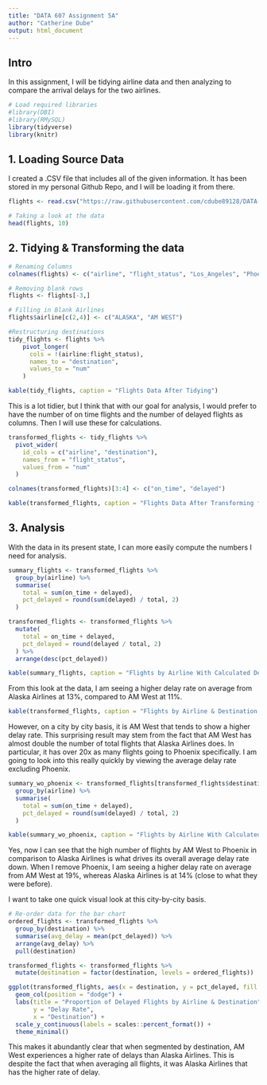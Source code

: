 ---
title: "DATA 607 Assignment 5A"
author: "Catherine Dube"
output: html_document
---

## Intro
In this assignment, I will be tidying airline data and then analyzing to compare the arrival delays for the two airlines.


```{r setup, include=FALSE}
# Load required libraries
#library(DBI)
#library(RMySQL)
library(tidyverse)
library(knitr)
```

## 1. Loading Source Data
I created a .CSV file that includes all of the given information. It has been stored in my personal Github Repo, and I will be loading it from there.

```{r load-data}
flights <- read.csv("https://raw.githubusercontent.com/cdube89128/DATA-607/refs/heads/main/week-05/DATA607_Assignment5A_airline_delays.csv")

# Taking a look at the data
head(flights, 10)
```
## 2. Tidying & Transforming the data
```{r tidying}
# Renaming Columns
colnames(flights) <- c("airline", "flight_status", "Los_Angeles", "Phoenix", "San_Diego", "San_Francisco", "Seattle")

# Removing blank rows
flights <- flights[-3,]

# Filling in Blank Airlines 
flights$airline[c(2,4)] <- c("ALASKA", "AM WEST")

#Restructuring destinations
tidy_flights <- flights %>%
    pivot_longer(
      cols = !(airline:flight_status),
      names_to = "destination",
      values_to = "num"
    )

kable(tidy_flights, caption = "Flights Data After Tidying")
```

This is a lot tidier, but I think that with our goal for analysis, I would prefer to have the number of on time flights and the number of delayed flights as columns. Then I will use these for calculations.

```{r transform}
transformed_flights <- tidy_flights %>%
  pivot_wider(
    id_cols = c("airline", "destination"),
    names_from = "flight_status",
    values_from = "num"
  )

colnames(transformed_flights)[3:4] <- c("on_time", "delayed")

kable(transformed_flights, caption = "Flights Data After Transforming for Analysis")
```

## 3. Analysis

With the data in its present state, I can more easily compute the numbers I need for analysis.

```{r calc-columns}
summary_flights <- transformed_flights %>%
  group_by(airline) %>%
  summarise(
    total = sum(on_time + delayed),
    pct_delayed = round(sum(delayed) / total, 2)
  )

transformed_flights <- transformed_flights %>%
  mutate(
    total = on_time + delayed,
    pct_delayed = round(delayed / total, 2)
  ) %>%
  arrange(desc(pct_delayed))
```

```{r summary}
kable(summary_flights, caption = "Flights by Airline With Calculated Delay Rate")
```

From this look at the data, I am seeing a higher delay rate on average from  Alaska Airlines at 13%, compared to AM West at 11%.

```{r sum-by-dest}
kable(transformed_flights, caption = "Flights by Airline & Destination With Calculated Delay Rate")
```

However, on a city by city basis, it is AM West that tends to show a higher delay rate. This surprising result may stem from the fact that AM West has almost double the number of total flights that Alaska Airlines does. In particular, it has over 20x as many flights going to Phoenix specifically. I am going to look into this really quickly by viewing the average delay rate excluding Phoenix.

```{r exclude-phoenix}
summary_wo_phoenix <- transformed_flights[transformed_flights$destination != "Phoenix",1:4] %>%
  group_by(airline) %>%
  summarise(
    total = sum(on_time + delayed),
    pct_delayed = round(sum(delayed) / total, 2)
  )

kable(summary_wo_phoenix, caption = "Flights by Airline With Calculated Delay Rate, Excluding Phoenix")
```

Yes, now I can see that the high number of flights by AM West to Phoenix in comparison to Alaska Airlines is what drives its overall average delay rate down. When I remove Phoenix, I am seeing a higher delay rate on average from AM West at 19%, whereas Alaska Airlines is at 14% (close to what they were before).

I want to take one quick visual look at this city-by-city basis.

```{r visual}
# Re-order data for the bar chart
ordered_flights <- transformed_flights %>%
  group_by(destination) %>%
  summarise(avg_delay = mean(pct_delayed)) %>%
  arrange(avg_delay) %>%
  pull(destination)

transformed_flights <- transformed_flights %>%
  mutate(destination = factor(destination, levels = ordered_flights))

ggplot(transformed_flights, aes(x = destination, y = pct_delayed, fill = airline)) +
  geom_col(position = "dodge") +
  labs(title = "Proportion of Delayed Flights by Airline & Destination",
       y = "Delay Rate",
       x = "Destination") +
  scale_y_continuous(labels = scales::percent_format()) +
  theme_minimal()
```

This makes it abundantly clear that when segmented by destination, AM West experiences a higher rate of delays than Alaska Airlines. This is despite the fact that when averaging all flights, it was Alaska Airlines that has the higher rate of delay.


















